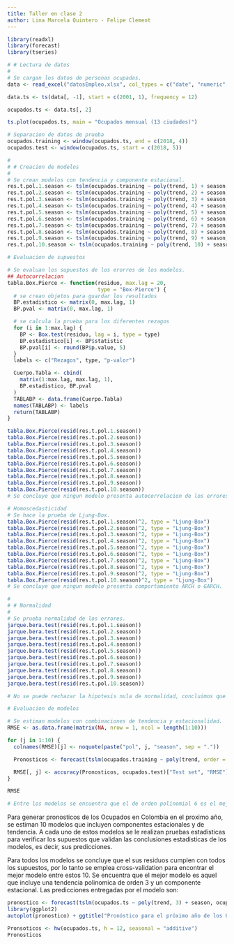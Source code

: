 ```yaml
---
title: Taller en clase 2
author: Lina Marcela Quintero - Felipe Clement
---
```


```r
library(readxl)
library(forecast)
library(tseries)
```


```r
# # Lectura de datos
#
# Se cargan los datos de personas ocupadas.
data <- read_excel("datosEmpleo.xlsx", col_types = c("date", "numeric", "numeric", "numeric", "numeric"))

data.ts <- ts(data[, -1], start = c(2001, 1), frequency = 12)

ocupados.ts <- data.ts[, 2]

ts.plot(ocupados.ts, main = "Ocupados mensual (13 ciudades)")
```


```r
# Separacion de datos de prueba
ocupados.training <- window(ocupados.ts, end = c(2018, 4))
ocupados.test <- window(ocupados.ts, start = c(2018, 5))
```

```r
#
# # Creacion de modelos
#
# Se crean modelos con tendencia y componente estacional.
res.t.pol.1.season <- tslm(ocupados.training ~ poly(trend, 1) + season, data = ocupados.training)
res.t.pol.2.season <- tslm(ocupados.training ~ poly(trend, 2) + season, data = ocupados.training)
res.t.pol.3.season <- tslm(ocupados.training ~ poly(trend, 3) + season, data = ocupados.training)
res.t.pol.4.season <- tslm(ocupados.training ~ poly(trend, 4) + season, data = ocupados.training)
res.t.pol.5.season <- tslm(ocupados.training ~ poly(trend, 5) + season, data = ocupados.training)
res.t.pol.6.season <- tslm(ocupados.training ~ poly(trend, 6) + season, data = ocupados.training)
res.t.pol.7.season <- tslm(ocupados.training ~ poly(trend, 7) + season, data = ocupados.training)
res.t.pol.8.season <- tslm(ocupados.training ~ poly(trend, 8) + season, data = ocupados.training)
res.t.pol.9.season <- tslm(ocupados.training ~ poly(trend, 9) + season, data = ocupados.training)
res.t.pol.10.season <- tslm(ocupados.training ~ poly(trend, 10) + season, data = ocupados.training)
```


```r

# Evaluacion de supuestos

# Se evaluan los supuestos de los erorres de los modelos.
## Autocorrelacion
tabla.Box.Pierce <- function(residuo, max.lag = 20,
                             type = "Box-Pierce") {
  # se crean objetos para guardar los resultados
  BP.estadistico <- matrix(0, max.lag, 1)
  BP.pval <- matrix(0, max.lag, 1)

  # se calcula la prueba para los diferentes rezagos
  for (i in 1:max.lag) {
    BP <- Box.test(residuo, lag = i, type = type)
    BP.estadistico[i] <- BP$statistic
    BP.pval[i] <- round(BP$p.value, 5)
  }
  labels <- c("Rezagos", type, "p-valor")

  Cuerpo.Tabla <- cbind(
    matrix(1:max.lag, max.lag, 1),
    BP.estadistico, BP.pval
  )
  TABLABP <- data.frame(Cuerpo.Tabla)
  names(TABLABP) <- labels
  return(TABLABP)
}

tabla.Box.Pierce(resid(res.t.pol.1.season))
tabla.Box.Pierce(resid(res.t.pol.2.season))
tabla.Box.Pierce(resid(res.t.pol.3.season))
tabla.Box.Pierce(resid(res.t.pol.4.season))
tabla.Box.Pierce(resid(res.t.pol.5.season))
tabla.Box.Pierce(resid(res.t.pol.6.season))
tabla.Box.Pierce(resid(res.t.pol.7.season))
tabla.Box.Pierce(resid(res.t.pol.8.season))
tabla.Box.Pierce(resid(res.t.pol.9.season))
tabla.Box.Pierce(resid(res.t.pol.10.season))
# Se concluye que ningun modelo presenta autocorrelacion de los errores.
```



```r
# Homoscedasticidad
# Se hace la prueba de Ljung-Box.
tabla.Box.Pierce(resid(res.t.pol.1.season)^2, type = "Ljung-Box")
tabla.Box.Pierce(resid(res.t.pol.2.season)^2, type = "Ljung-Box")
tabla.Box.Pierce(resid(res.t.pol.3.season)^2, type = "Ljung-Box")
tabla.Box.Pierce(resid(res.t.pol.4.season)^2, type = "Ljung-Box")
tabla.Box.Pierce(resid(res.t.pol.5.season)^2, type = "Ljung-Box")
tabla.Box.Pierce(resid(res.t.pol.6.season)^2, type = "Ljung-Box")
tabla.Box.Pierce(resid(res.t.pol.7.season)^2, type = "Ljung-Box")
tabla.Box.Pierce(resid(res.t.pol.8.season)^2, type = "Ljung-Box")
tabla.Box.Pierce(resid(res.t.pol.9.season)^2, type = "Ljung-Box")
tabla.Box.Pierce(resid(res.t.pol.10.season)^2, type = "Ljung-Box")
# Se concluye que ningun modelo presenta comportamiento ARCH o GARCH.
```


```r
#
# # Normalidad
#
# Se prueba normalidad de los errores.
jarque.bera.test(resid(res.t.pol.1.season))
jarque.bera.test(resid(res.t.pol.2.season))
jarque.bera.test(resid(res.t.pol.3.season))
jarque.bera.test(resid(res.t.pol.4.season))
jarque.bera.test(resid(res.t.pol.5.season))
jarque.bera.test(resid(res.t.pol.6.season))
jarque.bera.test(resid(res.t.pol.7.season))
jarque.bera.test(resid(res.t.pol.8.season))
jarque.bera.test(resid(res.t.pol.9.season))
jarque.bera.test(resid(res.t.pol.10.season))

# No se puede rechazar la hipotesis nula de normalidad, concluimos que todos los residuos se comportan normalmente.
```



```r
# Evaluacion de modelos

# Se estiman modelos con combinaciones de tendencia y estacionalidad.
RMSE <- as.data.frame(matrix(NA, nrow = 1, ncol = length(1:10)))

for (j in 1:10) {
  colnames(RMSE)[j] <- noquote(paste("pol", j, "season", sep = "."))

  Pronosticos <- forecast(tslm(ocupados.training ~ poly(trend, order = j) + season, ocupados.training), h = 12)$mean

  RMSE[, j] <- accuracy(Pronosticos, ocupados.test)["Test set", "RMSE"]
}

RMSE

# Entre los modelos se encuentra que el de orden polinomial 6 es el mejor, segun la evaluacion en el test set basado en el RMSE.
```

Para generar pronosticos de los Ocupados en Colombia en el proximo año, se estiman 10 modelos que incluyen componentes estacionales y de tendencia. A cada uno de estos modelos se le realizan pruebas estadisticas para verificar los supuestos que validan las conclusiones estadisticas de los modelos, es decir, sus predicciones. 

Para todos los modelos se concluye que el sus residuos cumplen con todos los supuestos, por lo tanto se emplea cross-validation para encontrar el mejor modelo entre estos 10. Se encuentra que el mejor modelo es aquel que incluye una tendencia polinomica de orden 3 y un componente estacional. Las predicciones entregadas por el modelo son:

```r
pronostico <- forecast(tslm(ocupados.ts ~ poly(trend, 3) + season, ocupados.ts), h = 12)
library(ggplot2)
autoplot(pronostico) + ggtitle("Pronóstico para el próximo año de los Ocupados con tendencia polinómica \n (13 ciudades)")

Pronsoticos <- hw(ocupados.ts, h = 12, seasonal = "additive")
Pronosticos
```
